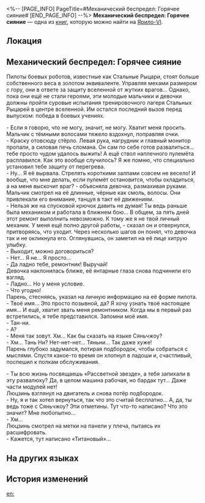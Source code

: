 <%-- [PAGE_INFO]
PageTitle=#Механический беспредел: Горячее сияние#
[END_PAGE_INFO] --%>
{{Дополнить}}
{{Книга Инфобокс
|id           = 260
|Название     = 
|Изображение  = Иконка Книга.png
|Мир          = Ярило-VI
|Томов        = 1
|Автор        = <!--нужно добавить-->
|Описание     = Фантастический роман, который внезапно приобрёл популярность во всём Белобоге, описывающий историю людей из будущего, сражающихся с монстрами с помощью огромных машин. Отражает культ Двигателя созидания.
|Том1         = {{tx}}
|Источник1    = {{tx|Отсутствует источник}}
|Персонажи    = 
|Фракции      = 
}}
'''Механический беспредел: Горячее сияние''' — одна из [[Книги|книг]], которую можно найти на [[Ярило-VI]].

==Локация==
{{Отметка карты|<!--название карты-->|<!--id отметки-->}}

==Механический беспредел: Горячее сияние==
''{{Размер|-2|*Фэнтезийный роман, внезапно ставший популярным в Белобоге, описывает цивилизацию будущего, которая использует огромные машины для сражения с монстрами. Это выдержка из последней главы первой книги*}}''

Пилоты боевых роботов, известные как Стальные Рыцари, стоят больше собственного веса в золотом эквиваленте. Управляя мехами размером с гору, они в ответе за защиту вселенной от жутких врагов... Однако, пока они ещё не стали героями, эти молодые мальчики и девочки должны пройти суровые испытания тренировочного лагеря Стальных Рыцарей в центре вселенной. Им остался последний вызов перед выпуском: победа в боевых учениях.


- Если я говорю, что не могу, значит, не могу. Хватит меня просить.<br />
Мальчик с тёмными волосами тяжело вздохнул, поправляя очки.<br />
- Краску отовсюду стёрло. Левая рука, нагрудник и главный монитор пропали, а силовая печь сломана. Он сам по себе готов развалиться... тебе просто чудом удалось выжить! А ещё ствол наплечного пулемёта расплавился. Как это вообще случилось? Я же помню, что специально установил тебе защиту от перегрева.<br />
- Ну... Я её вырвала. Стрелять короткими залпами совсем не весело! И вообще, что мне делать, если пулемёт остановится, чтобы охладиться, а на меня выскочит враг? - объясняла девочка, размахивая руками. Мальчик смотрел на её длинные, чёрные как смоль, волосы. Они привлекали его внимание, танцуя в такт её движениям.<br />
- Нельзя же на спусковой крючок давить не думая! Ты ведь раньше была механиком и работала в ближнем бою... В общем, за пять дней этот ремонт выполнить невозможно. К тому же я не твой личный механик. У меня ещё полно другой работы, - сказал он и отвернулся, притворяясь, что уходит. Через несколько шагов он понял, что девочка так и не окликнула его. Оглянувшись, он заметил на её лице хитрую улыбку.<br />
- Выходит, можно договориться?<br />
- Нет... Я не... Я просто...<br />
- Да ладно тебе, ремонтник! Выручай!<br />
Девочка наклонилась ближе, её янтарные глаза снова подчинили его взгляд.<br />
- Ладно... Но у меня условие.<br />
- Что угодно!<br />
Парень, стесняясь, указал на личную информацию на её форме пилота.<br />
- Твоё имя... Это просто позывной, да? Я хочу узнать твоё настоящее имя... И ещё, хватит звать меня ремонтником. Когда мы в первый раз встретились, я тебе представился. Запомни моё имя.<br />
- Тан-ни.<br />
- А?<br />
- Меня так зовут. Хм... Как бы сказать на языке Сяньчжоу?<br />
- Хм... Тань Ни? Нет-нет-нет... Тяньни... Так даже хуже!<br />
Парень глубоко задумался, потирая подбородок, чтобы собраться с мыслями. Спустя какое-то время он хлопнул в ладоши и, счастливый, поспешил к полкам обслуживания.


- Ты всю жизнь посвящаешь «Рассветной звезде», а тебя запихали в эту развалюху? Да, в целом машина рабочая, но бардак тут... Даже части модулей нет!<br />
Люцзинь взглянул на двигатель и снова потёр подбородок.<br />
- Ну, я и так хотел вернуться, так что это считай бесплатно... А, да, ты ведь тоже с Сяньчжоу? Эти отметины. Тут что-то написано? Что это значит? Мне любопытно...<br />
- Хм...<br />
Люцзинь смотрел на метки на панели у плеча, пытаясь их расшифровать.<br />
- Кажется, тут написано «Титановый»...

==На других языках==
{{На других языках
|en   = ''Mech Mayhem: Hot-Blooded Radiance''
|zhs  = 《机甲乱斗：热血闪耀》
|zht  = 《機甲亂鬥：熱血閃耀》
|ja   = 『機甲大乱闘：熱血の輝き』
|ko   = ≪기갑 난투: 열혈의 빛≫
|es   = «Caos mecánico: Brillo de sangre caliente»
|fr   = ''Les Mécanautes : Lueur au sang chaud''
|ru   = Механический беспредел: Горячее сияние
|th   = "สงครามหุ่นยนต์หุ้มเกราะ: เลือดร้อนที่เปล่งประกาย"
|vi   = Robot Chiến Đấu: Nhiệt Huyết Bừng Bừng
|de   = „Mech-Chaos: Strahlende Weißglut“
|id   = "Pertempuran Mecha: Semangat Bergelora"
|pt   = "Caos mecânico: Radiância Ardente"
}}

==История изменений==
{{История изменений|3.5}}

[[en:]]